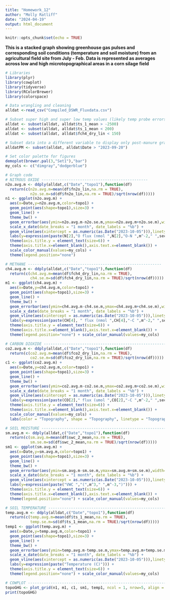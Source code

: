 ```yaml
---
title: "Homework_12"
author: "Molly Ratliff"
date: "2024-04-19"
output: html_document
---
```


```r
knitr::opts_chunk$set(echo = TRUE)
```

**This is a stacked graph showing greenhouse gas pulses and corresponding soil conditions (temperature and soil moisture) from an agricultural field site from July - Feb. Data is represented as averages across low and high microtopographical areas in a corn silage field**

```r
# Libraries
library(plyr)
library(cowplot)
library(tidyverse)
library(RColorBrewer)
library(colorspace)
```


```r
# Data wrangling and cleaning
alldat <-read_csv("Compiled_DSWR_Fluxdata.csv")

# Subset super high and super low temp values (likely temp probe errors). And one very high methane flux ~400
alldat <- subset(alldat, alldat$ts_1_mean > -2500)
alldat <- subset(alldat, alldat$ts_1_mean < 200)
alldat <- subset(alldat, alldat$fch4_dry_lin < 150)

# Subset data into a different variable to display only post-manure graphs (easier to see scale, etc)
alldatPM <- subset(alldat, alldat$Date > "2023-09-20")

# Set color palette for figures
demoplot(brewer.pal(3,"Set1"),"bar")
my_cols <- c("dimgray","dodgerblue")
```


```r
# Graph code
# NITROUS OXIDE -----------------------------------------------
n2o.avg.m <- ddply(alldat,c("Date","topo1"),function(df)
  return(c(n2o.avg.m=mean(df$fn2o_lin,na.rm = TRUE),
           n2o.se.m=sd(df$fn2o_lin,na.rm = TRUE)/sqrt(nrow(df)))))
n1 <- ggplot(n2o.avg.m) +
  aes(x=Date,y=n2o.avg.m,color=topo1) + 
  geom_point(aes(shape=topo1),size=3) +
  geom_line() +
  theme_bw() +
  geom_errorbar(aes(ymin=n2o.avg.m-n2o.se.m,ymax=n2o.avg.m+n2o.se.m),width=0.2,color="black") +
  scale_x_date(date_breaks = "1 month", date_labels = "%b") +
  geom_vline(aes(xintercept = as.numeric(as.Date("2023-10-05"))),linetype=2) +
  labs(y=expression(paste(N[2],"O flux (nmol ",N[2],"O-N ",m^-2," ",sec^-1,")"))) +
  theme(axis.title.y = element_text(size=6)) +
  theme(axis.title.x=element_blank(),axis.text.x=element_blank()) + 
  scale_color_manual(values=my_cols) +
  theme(legend.position="none")

# METHANE -----------------------------------------------------------
ch4.avg.m <- ddply(alldat,c("Date","topo1"),function(df)
  return(c(ch4.avg.m=mean(df$fch4_dry_lin,na.rm = TRUE), 
           ch4.se.m=sd(df$fch4_dry_lin,na.rm = TRUE)/sqrt(nrow(df)))))
m1 <- ggplot(ch4.avg.m) +
  aes(x=Date,y=ch4.avg.m,color=topo1) + 
  geom_point(aes(shape=topo1),size=3) +
  geom_line() +
  theme_bw() +
  geom_errorbar(aes(ymin=ch4.avg.m-ch4.se.m,ymax=ch4.avg.m+ch4.se.m),width=0.2,color="black") +
  scale_x_date(date_breaks = "1 month", date_labels = "%b") +
  geom_vline(aes(xintercept = as.numeric(as.Date("2023-10-05"))),linetype=2) +
  labs(y=expression(paste(CH[4], " flux (nmol ",CH[4],"-C ",m^-2," ",sec^-1,")"))) +
  theme(axis.title.y = element_text(size=6)) +
  theme(axis.title.x=element_blank(),axis.text.x=element_blank()) +
  theme(legend.position="none") + scale_color_manual(values=my_cols)

# CARBON DIOXIDE --------------------------------------------------------
co2.avg.m <- ddply(alldat,c("Date","topo1"),function(df)
  return(c(co2.avg.m=mean(df$fco2_dry_lin,na.rm = TRUE),
           co2.se.m=sd(df$fco2_dry_lin,na.rm = TRUE)/sqrt(nrow(df)))))
c1 <- ggplot(co2.avg.m) +
  aes(x=Date,y=co2.avg.m,color=topo1) + 
  geom_point(aes(shape=topo1),size=3) +
  geom_line() +
  theme_bw() +
  geom_errorbar(aes(ymin=co2.avg.m-co2.se.m,ymax=co2.avg.m+co2.se.m),width=0.2,color="black") +
  scale_x_date(date_breaks = "1 month", date_labels = "%b") +
  geom_vline(aes(xintercept = as.numeric(as.Date("2023-10-05"))),linetype=2) +
  labs(y=expression(paste(CO[2]," flux (umol ",CO[2],"-C ",m^-2," ",sec^-1,")"))) +
  theme(axis.title.y = element_text(size=6)) +
  theme(axis.title.x=element_blank(),axis.text.x=element_blank()) +
  scale_color_manual(values=my_cols) +
  labs(color = "Topography", shape = "Topography", linetype = "Topography")

# SOIL MOISTURE ----------------------------------------------------------------------
sm.avg.m <- ddply(alldat,c("Date","topo1"),function(df)
  return(c(sm.avg.m=mean(df$swc_2_mean,na.rm = TRUE),
           sm.se.m=sd(df$swc_2_mean,na.rm = TRUE)/sqrt(nrow(df)))))
sm1 <- ggplot(sm.avg.m) +
  aes(x=Date,y=sm.avg.m,color=topo1) + 
  geom_point(aes(shape=topo1),size=3) +
  geom_line() +
  theme_bw() +
  geom_errorbar(aes(ymin=sm.avg.m-sm.se.m,ymax=sm.avg.m+sm.se.m),width=0.2,color="black") +
  scale_x_date(date_breaks = "1 month", date_labels = "%b") +
  geom_vline(aes(xintercept = as.numeric(as.Date("2023-10-05"))),linetype=2) +
  labs(y=expression(paste("VWC ","(",m^3," ",m^-3,")"))) +
  theme(axis.title.y = element_text(size=6)) +
  theme(axis.title.x=element_blank(),axis.text.x=element_blank()) +
  theme(legend.position="none") + scale_color_manual(values=my_cols)

# SOIL TEMPERATURE -------------------------------------------------------------------
temp.avg.m <- ddply(alldat,c("Date","topo1"),function(df)
  return(c(temp.avg.m=mean(df$ts_1_mean,na.rm = TRUE),
           temp.se.m=sd(df$ts_1_mean,na.rm = TRUE)/sqrt(nrow(df)))))
temp1 <- ggplot(temp.avg.m) +
  aes(x=Date,y=temp.avg.m,color=topo1) + 
  geom_point(aes(shape=topo1),size=3) +
  geom_line() +
  theme_bw() +
  geom_errorbar(aes(ymin=temp.avg.m-temp.se.m,ymax=temp.avg.m+temp.se.m),width=0.2,color="black") +
  scale_x_date(date_breaks = "1 month", date_labels = "%b") +
  geom_vline(aes(xintercept = as.numeric(as.Date("2023-10-05"))),linetype=2) +
  labs(y=expression(paste("Temperature (C)"))) +
  theme(axis.title.y = element_text(size=6)) +
  theme(legend.position="none") + scale_color_manual(values=my_cols)

# COWPLOT ----------------------------------------------------------------
topoGHG <- plot_grid(n1, m1, c1, sm1, temp1, ncol = 1, nrow=5, align = 'v') 
print(topoGHG)
```

